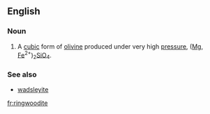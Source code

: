 ==English==
{{wikipedia}}
===Noun===
{{en-noun}}

# {{context|mineralogy|lang=en}} A [[cubic]] form of [[olivine]] produced under very high [[pressure]], ([[magnesium|Mg]], [[iron|Fe]]<sup>2+</sup>)<sub>2</sub>[[silicon|Si]][[oxygen|O]]<sub>4</sub>.

===See also===
*[[wadsleyite]]

[[fr:ringwoodite]]